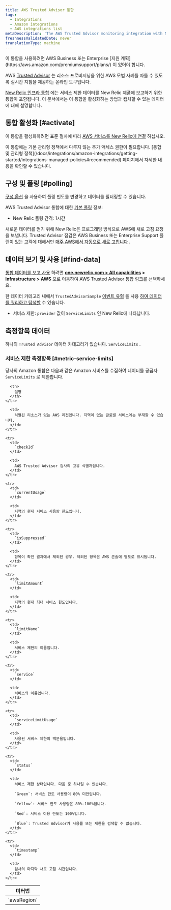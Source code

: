 ```yaml
---
title: AWS Trusted Advisor 통합
tags:
  - Integrations
  - Amazon integrations
  - AWS integrations list
metaDescription: 'The AWS Trusted Advisor monitoring integration with New Relic: what data it reports, and how to enable it.'
freshnessValidatedDate: never
translationType: machine
---
```


<Callout variant="tip">
  이 통합을 사용하려면 AWS Business 또는 Enterprise [지원 계획](https://aws.amazon.com/premiumsupport/plans/) 이 있어야 합니다.
</Callout>

AWS [Trusted Advisor](https://aws.amazon.com/premiumsupport/technology/trusted-advisor/) 는 리소스 프로비저닝을 위한 AWS 모범 사례를 따를 수 있도록 실시간 지침을 제공하는 온라인 도구입니다.

[New Relic 인프라 통합](/docs/infrastructure/integrations-getting-started/getting-started/introduction-infrastructure-integrations) 에는 서비스 제한 데이터를 New Relic 제품에 보고하기 위한 통합이 포함됩니다. 이 문서에서는 이 통합을 활성화하는 방법과 캡처할 수 있는 데이터에 대해 설명합니다.

## 통합 활성화 [#activate]

이 통합을 활성화하려면 표준 절차에 따라 [AWS 서비스를 New Relic에 연결](/docs/infrastructure/infrastructure-integrations/getting-started/connect-aws-integrations-infrastructure) 하십시오.

<Callout variant="important">
  이 통합에는 기본 관리형 정책에서 다루지 않는 추가 액세스 권한이 필요합니다. [통합 및 관리형 정책](/docs/integrations/amazon-integrations/getting-started/integrations-managed-policies#recommended) 페이지에서 자세한 내용을 확인할 수 있습니다.
</Callout>

## 구성 및 폴링 [#polling]

[구성 옵션](/docs/integrations/new-relic-integrations/getting-started/configure-polling-frequency-data-collection-cloud-integrations) 을 사용하여 폴링 빈도를 변경하고 데이터를 필터링할 수 있습니다.

AWS Trusted Advisor 통합에 대한 [기본 폴링](/docs/infrastructure/amazon-integrations/aws-integrations-list/aws-polling-intervals-infrastructure-integrations) 정보:

* New Relic 폴링 간격: 1시간

새로운 데이터를 얻기 위해 New Relic은 프로그래밍 방식으로 AWS에 새로 고침 요청을 보냅니다. Trusted Advisor 점검은 AWS Business 또는 Enterprise Support 플랜이 있는 고객에 대해서만 [매주 AWS에서 자동으로 새로 고칩니다](https://aws.amazon.com/premiumsupport/faqs/#TArefresh) .

## 데이터 보기 및 사용 [#find-data]

[통합 데이터를 보고 사용](/docs/infrastructure/integrations/find-use-infrastructure-integration-data) 하려면 <DNT>**[one.newrelic.com > All capabilities](https://one.newrelic.com/all-capabilities) > Infrastructure > AWS**</DNT> 으로 이동하여 AWS Trusted Advisor 통합 링크를 선택하세요.

한 데이터 카테고리 내에서 `TrustedAdvisorSample` [이벤트 유형](/docs/data-apis/understand-data/new-relic-data-types/#event-data) 을 사용 [하여 데이터를 쿼리하고 탐색할](/docs/using-new-relic/data/understand-data/query-new-relic-data) 수 있습니다.

* 서비스 제한: `provider` 값이 `ServiceLimits` 인 New Relic에 나타납니다.

## 측정항목 데이터

하나의 `Trusted Advisor` 데이터 카테고리가 있습니다. `ServiceLimits` .

### 서비스 제한 측정항목 [#metric-service-limits]

당사의 Amazon 통합은 다음과 같은 Amazon 서비스를 수집하여 데이터를 공급자 `ServiceLimits` 로 제한합니다.

<table>
  <thead>
    <tr>
      <th style={{ width: "275px" }}>
        미터법
      </th>

      <th>
        설명
      </th>
    </tr>
  </thead>

  <tbody>
    <tr>
      <td>
        `awsRegion`
      </td>

      <td>
        식별된 리소스가 있는 AWS 리전입니다. 지역이 없는 글로벌 서비스에는 부재할 수 있습니다.
      </td>
    </tr>

    <tr>
      <td>
        `checkId`
      </td>

      <td>
        AWS Trusted Advisor 검사의 고유 식별자입니다.
      </td>
    </tr>

    <tr>
      <td>
        `currentUsage`
      </td>

      <td>
        지역의 현재 서비스 사용량 한도입니다.
      </td>
    </tr>

    <tr>
      <td>
        `isSuppressed`
      </td>

      <td>
        항목이 확인 결과에서 제외된 경우. 제외된 항목은 AWS 콘솔에 별도로 표시됩니다.
      </td>
    </tr>

    <tr>
      <td>
        `limitAmount`
      </td>

      <td>
        지역의 현재 최대 서비스 한도입니다.
      </td>
    </tr>

    <tr>
      <td>
        `limitName`
      </td>

      <td>
        서비스 제한의 이름입니다.
      </td>
    </tr>

    <tr>
      <td>
        `service`
      </td>

      <td>
        서비스의 이름입니다.
      </td>
    </tr>

    <tr>
      <td>
        `serviceLimitUsage`
      </td>

      <td>
        사용된 서비스 제한의 백분율입니다.
      </td>
    </tr>

    <tr>
      <td>
        `status`
      </td>

      <td>
        서비스 제한 상태입니다. 다음 중 하나일 수 있습니다.

        `Green`: 서비스 한도 사용량이 80% 미만입니다.

        `Yellow`: 서비스 한도 사용량은 80%-100%입니다.

        `Red`: 서비스 이용 한도는 100%입니다.

        `Blue`: Trusted Advisor가 사용률 또는 제한을 검색할 수 없습니다.
      </td>
    </tr>

    <tr>
      <td>
        `timestamp`
      </td>

      <td>
        검사의 마지막 새로 고침 시간입니다.
      </td>
    </tr>
  </tbody>
</table>